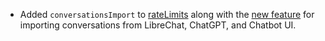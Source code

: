 - Added `conversationsImport` to [rateLimits](/docs/configuration/librechat_yaml/object_structure/config#ratelimits) along with the [new feature](https://github.com/danny-avila/LibreChat/pull/2355) for importing conversations from LibreChat, ChatGPT, and Chatbot UI.
